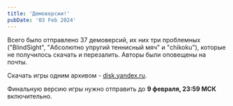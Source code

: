 ```yaml
---
title: 'Демоверсии!'
pubDate: '03 Feb 2024'
---
```



Всего было отправлено 37 демоверсий, их них три проблемных ("BlindSight", "Абсолютно упругий теннисный мяч" и "chikoku"),
которые не получилось скачать и перезалить. Авторы были оповещены на почты.

Скачать игры одним архивом - [disk.yandex.ru](https://disk.yandex.ru/d/b9Qob05rWhDY3w).

Финальную версию игры нужно отправить до **9 февраля, 23:59 МСК** включительно.

<GamesData />
